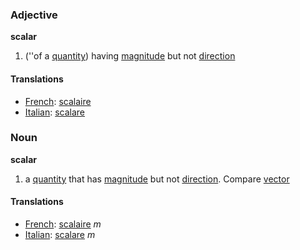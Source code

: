 ===Adjective===
'''scalar'''

#(''of a [[quantity]]) having [[magnitude]] but not [[direction]]

====Translations====

*[[French]]: [[scalaire]]
*[[Italian]]: [[scalare]]

===Noun===
'''scalar'''

#a [[quantity]] that has [[magnitude]] but not [[direction]].  Compare [[vector]]

====Translations====

*[[French]]: [[scalaire]] ''m''
*[[Italian]]: [[scalare]] ''m''